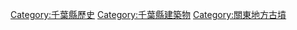 [[Category:千葉縣歷史|Category:千葉縣歷史]]
[[Category:千葉縣建築物|Category:千葉縣建築物]]
[[Category:關東地方古墳|Category:關東地方古墳]]